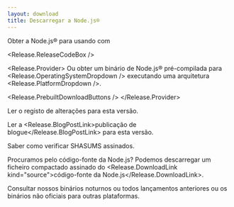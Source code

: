 ```yaml
---
layout: download
title: Descarregar a Node.js®
---
```


<section>
Obter a Node.js® <Release.VersionDropdown /> para <Release.OperatingSystemDropdown /> usando <Release.InstallationMethodDropdown /> com <Release.PackageManagerDropdown />

<Release.ReleaseCodeBox />

<Release.Provider>
Ou obter um binário de Node.js® pré-compilada para <Release.OperatingSystemDropdown /> executando uma arquitetura <Release.PlatformDropdown />.

<Release.PrebuiltDownloadButtons />
</Release.Provider>
</section>

<section>
Ler o <Release.ChangelogLink>registo de alterações</Release.ChangelogLink> para esta versão.

Ler a <Release.BlogPostLink>publicação de blogue</Release.BlogPostLink> para esta versão.

Saber como <LinkWithArrow href="https://github.com/nodejs/node#verifying-binaries">verificar</LinkWithArrow> SHASUMS assinados.

Procuramos pelo código-fonte da Node.js? Podemos descarregar um ficheiro compactado assinado do <Release.DownloadLink kind="source">código-fonte da Node.js</Release.DownloadLink>.

Consultar nossos binários <LinkWithArrow href="https://nodejs.org/download/nightly/">noturnos</LinkWithArrow> ou todos <LinkWithArrow href="https://nodejs.org/download/release/">lançamentos anteriores</LinkWithArrow> ou os binários <LinkWithArrow href="https://unofficial-builds.nodejs.org/download/">não oficiais</LinkWithArrow> para outras plataformas.

</section>
